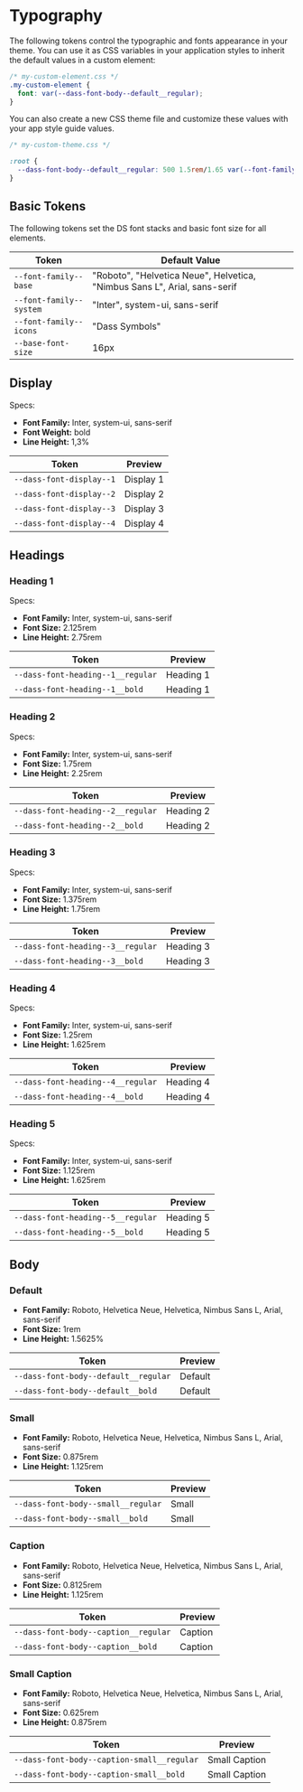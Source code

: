 
<Meta title="Style Guide/Typography" />

# Typography

The following tokens control the typographic and fonts appearance in your theme. You can use it as CSS variables in your application styles to inherit the default values in a custom element:

```css
/* my-custom-element.css */
.my-custom-element {
  font: var(--dass-font-body--default__regular);
}
```

You can also create a new CSS theme file and customize these values with your app style guide values.

```css
/* my-custom-theme.css */

:root {
  --dass-font-body--default__regular: 500 1.5rem/1.65 var(--font-family--base);
}
```

## Basic Tokens

The following tokens set the DS font stacks and basic font size for all elements.

| Token                   | Default Value                                                             |
| ----------------------- | ------------------------------------------------------------------------- |
| `--font-family--base`   | "Roboto", "Helvetica Neue", Helvetica, "Nimbus Sans L", Arial, sans-serif |
| `--font-family--system` | "Inter", system-ui, sans-serif                                            |
| `--font-family--icons`  | "Dass Symbols"                                                            |
| `--base-font-size`      | 16px                                                                      |

## Display

Specs:

- **Font Family:** Inter, system-ui, sans-serif
- **Font Weight:** bold
- **Line Height:** 1,3%

| Token                    | Preview                                             |
| ------------------------ | --------------------------------------------------- |
| `--dass-font-display--1` | <span class="dass-font-display--1">Display 1</span> |
| `--dass-font-display--2` | <span class="dass-font-display--2">Display 2</span> |
| `--dass-font-display--3` | <span class="dass-font-display--3">Display 3</span> |
| `--dass-font-display--4` | <span class="dass-font-display--4">Display 4</span> |

## Headings

### Heading 1

Specs:

- **Font Family:** Inter, system-ui, sans-serif
- **Font Size:** 2.125rem
- **Line Height:** 2.75rem

| Token                             | Preview                                                      |
| --------------------------------- | ------------------------------------------------------------ |
| `--dass-font-heading--1__regular` | <span class="dass-font-heading--1__regular">Heading 1</span> |
| `--dass-font-heading--1__bold`    | <span class="dass-font-heading--1__bold">Heading 1</span>    |

### Heading 2

Specs:

- **Font Family:** Inter, system-ui, sans-serif
- **Font Size:** 1.75rem
- **Line Height:** 2.25rem

| Token                             | Preview                                                      |
| --------------------------------- | ------------------------------------------------------------ |
| `--dass-font-heading--2__regular` | <span class="dass-font-heading--2__regular">Heading 2</span> |
| `--dass-font-heading--2__bold`    | <span class="dass-font-heading--2__bold">Heading 2</span>    |

### Heading 3

Specs:

- **Font Family:** Inter, system-ui, sans-serif
- **Font Size:** 1.375rem
- **Line Height:** 1.75rem

| Token                             | Preview                                                      |
| --------------------------------- | ------------------------------------------------------------ |
| `--dass-font-heading--3__regular` | <span class="dass-font-heading--3__regular">Heading 3</span> |
| `--dass-font-heading--3__bold`    | <span class="dass-font-heading--3__bold">Heading 3</span>    |

### Heading 4

Specs:

- **Font Family:** Inter, system-ui, sans-serif
- **Font Size:** 1.25rem
- **Line Height:** 1.625rem

| Token                             | Preview                                                      |
| --------------------------------- | ------------------------------------------------------------ |
| `--dass-font-heading--4__regular` | <span class="dass-font-heading--4__regular">Heading 4</span> |
| `--dass-font-heading--4__bold`    | <span class="dass-font-heading--4__bold">Heading 4</span>    |

### Heading 5

Specs:

- **Font Family:** Inter, system-ui, sans-serif
- **Font Size:** 1.125rem
- **Line Height:** 1.625rem

| Token                             | Preview                                                      |
| --------------------------------- | ------------------------------------------------------------ |
| `--dass-font-heading--5__regular` | <span class="dass-font-heading--5__regular">Heading 5</span> |
| `--dass-font-heading--5__bold`    | <span class="dass-font-heading--5__bold">Heading 5</span>    |

## Body

### Default

- **Font Family:** Roboto, Helvetica Neue, Helvetica, Nimbus Sans L,
  Arial, sans-serif
- **Font Size:** 1rem
- **Line Height:** 1.5625%

| Token                                | Preview                                                       |
| ------------------------------------ | ------------------------------------------------------------- |
| `--dass-font-body--default__regular` | <span class="dass-font-body--default__regular">Default</span> |
| `--dass-font-body--default__bold`    | <span class="dass-font-body--default__bold">Default</span>    |

### Small

- **Font Family:** Roboto, Helvetica Neue, Helvetica, Nimbus Sans L,
  Arial, sans-serif
- **Font Size:** 0.875rem
- **Line Height:** 1.125rem

| Token                              | Preview                                                   |
| ---------------------------------- | --------------------------------------------------------- |
| `--dass-font-body--small__regular` | <span class="dass-font-body--small__regular">Small</span> |
| `--dass-font-body--small__bold`    | <span class="dass-font-body--small__bold">Small</span>    |

### Caption

- **Font Family:** Roboto, Helvetica Neue, Helvetica, Nimbus Sans L,
  Arial, sans-serif
- **Font Size:** 0.8125rem
- **Line Height:** 1.125rem

| Token                                | Preview                                                       |
| ------------------------------------ | ------------------------------------------------------------- |
| `--dass-font-body--caption__regular` | <span class="dass-font-body--caption__regular">Caption</span> |
| `--dass-font-body--caption__bold`    | <span class="dass-font-body--caption__bold">Caption</span>    |

### Small Caption

- **Font Family:** Roboto, Helvetica Neue, Helvetica, Nimbus Sans L,
  Arial, sans-serif
- **Font Size:** 0.625rem
- **Line Height:** 0.875rem

| Token                                      | Preview                                                                   |
| ------------------------------------------ | ------------------------------------------------------------------------- |
| `--dass-font-body--caption-small__regular` | <span class="dass-font-body--caption-small__regular">Small Caption</span> |
| `--dass-font-body--caption-small__bold`    | <span class="dass-font-body--caption-small__bold">Small Caption</span>    |
